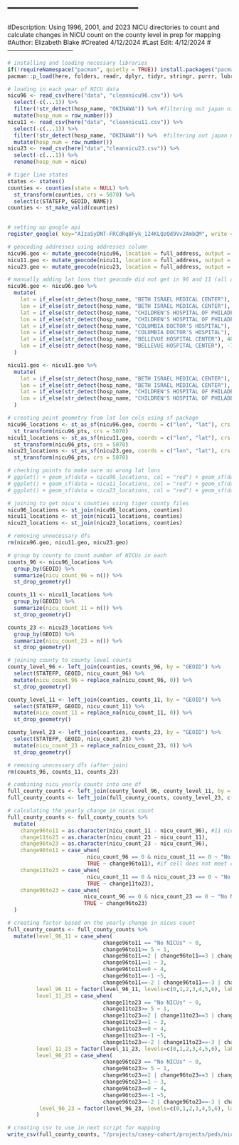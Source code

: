 # --------------------------------
#Description: Using 1996, 2001, and 2023 NICU directories to count and calculate changes in NICU count on the county level in prep for mapping
#Author: Elizabeth Blake 
#Created 4/12/2024
#Last Edit: 4/12/2024
# --------------------------------

```r

# installing and loading necessary libraries 
if(!requireNamespace("pacman", quietly = TRUE)) install.packages("pacman")
pacman::p_load(here, folders, readr, dplyr, tidyr, stringr, purrr, lubridate, snakecase, ggplot2, ggthemes, cowplot, magrittr, rgdal, tidygeocoder, sf, tigris, MetBrewer, tidyverse, RColorBrewer, patchwork, ggmap)

```

```r

# loading in each year of NICU data  
nicu96 <- read_csv(here("data", "cleannicu96.csv")) %>% 
  select(-c(...1)) %>% 
  filter(!str_detect(hosp_name, "OKINAWA")) %>% #filtering out japan nicu
  mutate(hosp_num = row_number())
nicu11 <- read_csv(here("data", "cleannicu11.csv")) %>% 
  select(-c(...1)) %>% 
  filter(!str_detect(hosp_name, "OKINAWA")) %>%  #filtering out japan nicu
  mutate(hosp_num = row_number())
nicu23 <- read_csv(here("data","cleannicu23.csv")) %>% 
  select(-c(...1)) %>% 
  rename(hosp_num = nicu)

# tiger line states
states <- states()
counties <- counties(state = NULL) %>% 
  st_transform(counties, crs = 5070) %>% 
  select(c(STATEFP, GEOID, NAME)) 
counties <- st_make_valid(counties)
  
```

```r

# setting up google api
register_google( key="AIzaSyDNT-FRCdRq8Fyk_124KLQzQd9Vv2AmbQM", write = FALSE) 

# geocoding addresses using addresses column
nicu96.geo <- mutate_geocode(nicu96, location = full_address, output = "latlona")
nicu11.geo <- mutate_geocode(nicu11, location = full_address, output = "latlona")
nicu23.geo <- mutate_geocode(nicu23, location = full_address, output = "latlona")

# manually adding lat lons that geocode did not get in 96 and 11 (all addresses worked in 23)
nicu96.geo <- nicu96.geo %>% 
  mutate(
    lat = if_else(str_detect(hosp_name, "BETH ISRAEL MEDICAL CENTER"), 40.732880, lat),
    lon = if_else(str_detect(hosp_name, "BETH ISRAEL MEDICAL CENTER"), -73.981743, lon),
    lat = if_else(str_detect(hosp_name, "CHILDREN'S HOSPITAL OF PHILADELPHIA"), 39.946018, lat),
    lon = if_else(str_detect(hosp_name, "CHILDREN'S HOSPITAL OF PHILADELPHIA"), -75.198227, lon),
    lat = if_else(str_detect(hosp_name, "COLUMBIA DOCTOR'S HOSPITAL"), 34.747390, lat),
    lon = if_else(str_detect(hosp_name, "COLUMBIA DOCTOR'S HOSPITAL"), -92.309880, lon),
    lat = if_else(str_detect(hosp_name, "BELLEVUE HOSPITAL CENTER"), 40.739430, lat),
    lon = if_else(str_detect(hosp_name, "BELLEVUE HOSPITAL CENTER"), -73.976720, lon)
  )

nicu11.geo <- nicu11.geo %>% 
  mutate(
    lat = if_else(str_detect(hosp_name, "BETH ISRAEL MEDICAL CENTER"), 40.732880, lat),
    lon = if_else(str_detect(hosp_name, "BETH ISRAEL MEDICAL CENTER"), -73.981743, lon),
    lat = if_else(str_detect(hosp_name, "CHILDREN'S HOSPITAL OF PHILADELPHIA"), 39.946018, lat),
    lon = if_else(str_detect(hosp_name, "CHILDREN'S HOSPITAL OF PHILADELPHIA"), -75.198227, lon)
  )

```

```r

# creating point geometry from lat lon cols using sf package
nicu96_locations <- st_as_sf(nicu96.geo, coords = c("lon", "lat"), crs = 4326) %>% 
  st_transform(nicu96_pts, crs = 5070)
nicu11_locations <- st_as_sf(nicu11.geo, coords = c("lon", "lat"), crs = 4326) %>% 
  st_transform(nicu96_pts, crs = 5070)
nicu23_locations <- st_as_sf(nicu23.geo, coords = c("lon", "lat"), crs = 4326) %>% 
  st_transform(nicu96_pts, crs = 5070)

# checking points to make sure no wrong lat lons 
# ggplot() + geom_sf(data = nicu96_locations, col = "red") + geom_sf(data = states)
# ggplot() + geom_sf(data = nicu11_locations, col = "red") + geom_sf(data = states)
# ggplot() + geom_sf(data = nicu23_locations, col = "red") + geom_sf(data = states)

# joining to get nicu's counties using tiger county files
nicu96_locations <- st_join(nicu96_locations, counties)
nicu11_locations <- st_join(nicu11_locations, counties)
nicu23_locations <- st_join(nicu23_locations, counties)

# removing unnecessary dfs
rm(nicu96.geo, nicu11.geo, nicu23.geo)

```

```r

# group by county to count number of NICUs in each
counts_96 <- nicu96_locations %>%
  group_by(GEOID) %>%
  summarize(nicu_count_96 = n()) %>% 
  st_drop_geometry()

counts_11 <- nicu11_locations %>%
  group_by(GEOID) %>%
  summarize(nicu_count_11 = n()) %>% 
  st_drop_geometry()

counts_23 <- nicu23_locations %>%
  group_by(GEOID) %>%
  summarize(nicu_count_23 = n()) %>% 
  st_drop_geometry()

# joining county to county level counts 
county_level_96 <- left_join(counties, counts_96, by = "GEOID") %>% 
  select(STATEFP, GEOID, nicu_count_96) %>% 
  mutate(nicu_count_96 = replace_na(nicu_count_96, 0)) %>% 
  st_drop_geometry()

county_level_11 <- left_join(counties, counts_11, by = "GEOID") %>% 
  select(STATEFP, GEOID, nicu_count_11) %>% 
  mutate(nicu_count_11 = replace_na(nicu_count_11, 0)) %>% 
  st_drop_geometry()

county_level_23 <- left_join(counties, counts_23, by = "GEOID") %>% 
  select(STATEFP, GEOID, nicu_count_23) %>% 
  mutate(nicu_count_23 = replace_na(nicu_count_23, 0)) %>%
  st_drop_geometry()

# removing unncessary dfs (after join)
rm(counts_96, counts_11, counts_23)

```

```r

# combining nicu yearly counts into one df
full_county_counts <- left_join(county_level_96, county_level_11, by = c("GEOID", "STATEFP"))
full_county_counts <- left_join(full_county_counts, county_level_23, c("GEOID", "STATEFP"))

```

```r

# calculating the yearly change in nicus count
full_county_counts <- full_county_counts %>% 
  mutate(
    change96to11 = as.character(nicu_count_11 - nicu_count_96), #11 nicu count - 96 = difference/change in nicu, then making character  
    change11to23 = as.character(nicu_count_23 - nicu_count_11),
    change96to23 = as.character(nicu_count_23 - nicu_count_96),
    change96to11 = case_when(
                         nicu_count_96 == 0 & nicu_count_11 == 0 ~ "No NICUs", #when both years are 0 mark as no nicus 
                         TRUE ~ change96to11), #if cell does not meet conditions above, it retains original value
    change11to23 = case_when(
                         nicu_count_11 == 0 & nicu_count_23 == 0 ~ "No NICUs",
                         TRUE ~ change11to23),
    change96to23 = case_when(
                        nicu_count_96 == 0 & nicu_count_23 == 0 ~ "No NICUs",
                        TRUE ~ change96to23)
  ) 

```

```r

# creating factor based on the yearly change in nicus count
full_county_counts <- full_county_counts %>% 
  mutate(level_96_11 = case_when( 
                              change96to11 == "No NICUs" ~ 0,
                              change96to11>= 5 ~ 1,
                              change96to11==2 | change96to11==3 | change96to11==4 ~ 2,
                              change96to11==1 ~ 3,
                              change96to11==0 ~ 4,
                              change96to11==-1 ~5,
                              change96to11==-2 | change96to11==-3 | change96to11==-4 ~ 6),
         level_96_11 = factor(level_96_11, levels=c(0,1,2,3,4,5,6), labels=c("No NICUs", "Increase 5-14", "Increase 2-4", "Increase 1", "No Change", "Decrease 1", "Decrease 2-4")),
         level_11_23 = case_when(
                              change11to23 == "No NICUs" ~ 0,
                              change11to23>= 5 ~ 1,
                              change11to23==2 | change11to23==3 | change11to23==4 ~ 2,
                              change11to23==1 ~ 3,
                              change11to23==0 ~ 4,
                              change11to23==-1 ~5,
                              change11to23==-2 | change11to23==-3 | change11to23==-4 ~ 6),
         level_11_23 = factor(level_11_23, levels=c(0,1,2,3,4,5,6), labels=c("No NICUs", "Increase 5-14", "Increase 2-4", "Increase 1", "No Change", "Decrease 1", "Decrease 2-4")),
         level_96_23 = case_when(
                              change96to23 == "No NICUs" ~ 0,
                              change96to23>= 5 ~ 1,
                              change96to23==2 | change96to23==3 | change96to23==4 ~ 2,
                              change96to23==1 ~ 3,
                              change96to23==0 ~ 4,
                              change96to23==-1 ~5,
                              change96to23==-2 | change96to23==-3 | change96to23==-4 ~ 6),
          level_96_23 = factor(level_96_23, levels=c(0,1,2,3,4,5,6), labels=c("No NICUs", "Increase 5-14", "Increase 2-4", "Increase 1", "No Change", "Decrease 1", "Decrease 2-4"))
         )

```

```r

# creating csv to use in next script for mapping
write_csv(full_county_counts, "/projects/casey-cohort/projects/peds/nicu_locations/changes_nicu/data/full_county_counts.csv")

```
